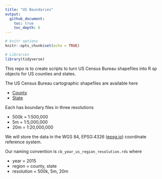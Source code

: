 ```yaml
---
title: "US Boundaries"
output: 
  github_document:
    toc: true
    toc_depth: 6
---
```


```r
# knitr options
knitr::opts_chunk$set(echo = TRUE)

# Libraries
library(tidyverse)
```

This repo is to create scripts to turn US Census Bureau shapefiles into R sp
objects for US counties and states. 

The US Census Bureau cartographic shapefiles are available here

* [County](https://www.census.gov/geo/maps-data/data/cbf/cbf_counties.html)
* [State](https://www.census.gov/geo/maps-data/data/cbf/cbf_state.html)

Each has boundary files in three resolutions

* 500k = 1:500,000
* 5m = 1:5,000,000
* 20m = 1:20,000,000

We will store the data in the WGS 84, EPSG:4326
([epsg.io](https://epsg.io/4326)) coordinate reference system.

Our naming convention is `cb_year_us_region_resolution.rds` where

* year = 2015
* region = county, state
* resolution = 500k, 5m, 20m
